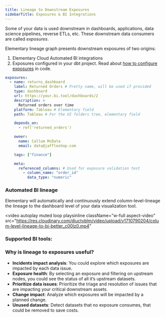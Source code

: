 ```yaml
---
title: Lineage to Downstream Exposures
sidebarTitle: Exposures & BI Integrations
---
```


Some of your data is used downstream in dashboards, applications, data science pipelines, reverse ETLs, etc.
These downstream data consumers are called _exposures_.

Elementary lineage graph presents downstream exposures of two origins:

1. Elementary Cloud Automated BI integrations
2. Exposures configured in your dbt project. Read about [how to configure exposures](https://docs.getdbt.com/docs/build/exposures) in code.

<Accordion title="Supported exposures YML fields">

```yaml
exposures:
  - name: returns_dashboard
    label: Returned Orders # Pretty name, will be used if provided
    type: dashboard
    url: https://your.bi.tool/dashboards/2
    description: >
      Returned orders over time
    platform: Tableau # Elementary field
    path: Tableau # For the UI folders tree, elementary field

    depends_on:
      - ref('returned_orders')

    owner:
      name: Callum McData
      email: data@jaffleshop.com

    tags: ["finance"]

    meta:
      referenced_columns: # Used for exposure validation test
        - column_name: "order_id"
          data_type: "numeric"
```

### Automated BI lineage

<Snippet file="cloud/cloud-feature-tag.mdx" />

Elementary will automatically and continuously extend column-level-lineage the lineage to the dashboard level of your data visualization tool.

</Accordion>

<video
autoplay
muted
loop
playsinline
className="w-full aspect-video"
src="https://res.cloudinary.com/diuctyblm/video/upload/v1710790204/colum-level-lineage-to-bi-better_c00lz0.mp4"
></video>

### Supported BI tools:

<Snippet file="cloud/integrations/cards-groups/bi-cards.mdx" />

### Why is lineage to exposures useful?

- **Incidents impact analysis**: You could explore which exposures are impacted by each data issue.
- **Exposure health**: By selecting an exposure and filtering on upstream nodes, you could see the status of all it’s upstream datasets.
- **Prioritize data issues**: Prioritize the triage and resolution of issues that are impacting your critical downstream assets.
- **Change impact**: Analyze which exposures will be impacted by a planned change.
- **Unused datasets**: Detect datasets that no exposure consumes, that could be removed to save costs.
